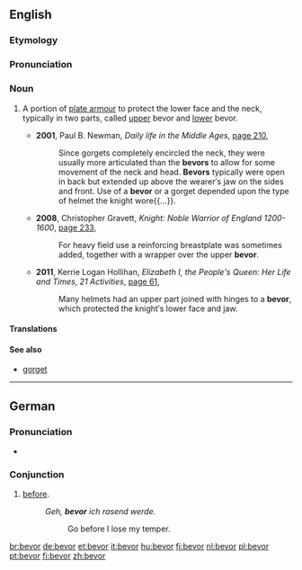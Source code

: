 ==English==
{{wikipedia}}
===Etymology===
{{rfe|lang=en}}

===Pronunciation===
{{rfp|lang=en}}

===Noun===
{{en-noun}}

# {{historical}} A portion of [[plate armour]] to protect the lower face and the neck, typically in two parts, called [[upper]] bevor and [[lower]] bevor.
#* '''2001''', Paul B. Newman, ''Daily life in the Middle Ages'', [http://books.google.com.au/books?id=1-mss7-OStgC&pg=PA210&dq=%22bevors%22+-intitle:%22%22+-inauthor:%22%22&hl=en&sa=X&ei=QMF2T7HBCOHJmQXYprjpDw&redir_esc=y#v=onepage&q=%22bevors%22%20-intitle%3A%22%22%20-inauthor%3A%22%22&f=false page 210],
#*: Since gorgets completely encircled the neck, they were usually more articulated than the '''bevors''' to allow for some movement of the neck and head. '''Bevors''' typically were open in back but extended up above the wearer′s jaw on the sides and front. Use of a '''bevor''' or a gorget depended upon the type of helmet the knight wore{{...}}.
#* '''2008''', Christopher Gravett, ''Knight: Noble Warrior of England 1200-1600'', [http://books.google.com.au/books?id=igao_V9rBHwC&pg=PA233&dq=%22bevor%22|%22bevors%22+-intitle:%22%22+-inauthor:%22%22&hl=en&sa=X&ei=srl2T8DaF-6WiQfcvsSABQ&redir_esc=y#v=onepage&q=%22bevor%22|%22bevors%22%20-intitle%3A%22%22%20-inauthor%3A%22%22&f=false page 233],
#*: For heavy field use a reinforcing breastplate was sometimes added, together with a wrapper over the upper '''bevor'''.
#* '''2011''', Kerrie Logan Hollihan, ''Elizabeth I, the People's Queen: Her Life and Times, 21 Activities'', [http://books.google.com.au/books?id=0yJgYVQQU88C&pg=PA61&dq=%22bevor%22|%22bevors%22+-intitle:%22%22+-inauthor:%22%22&hl=en&sa=X&ei=K792T-udEKOhiAeyvYjjBA&redir_esc=y#v=onepage&q=%22bevor%22|%22bevors%22%20-intitle%3A%22%22%20-inauthor%3A%22%22&f=false page 61],
#*: Many helmets had an upper part joined with hinges to a '''bevor''', which protected the knight′s lower face and jaw.

====Translations====
{{trans-top|plate armour protecting the lower face and neck}}
{{trans-mid}}
{{trans-bottom}}

====See also====
* [[gorget]] {{qualifier|protects the neck}}
----
==German==

===Pronunciation===
* {{IPA|/bəˈfɔɐ/|lang=de}}

===Conjunction===
{{head|de|conjunction}}

# [[before]].
#: ''Geh, '''bevor''' ich rasend werde.''
#:: Go before I lose my temper.

{{tbot entry|German|before|2008|January|de}}

[[br:bevor]]
[[de:bevor]]
[[et:bevor]]
[[it:bevor]]
[[hu:bevor]]
[[fj:bevor]]
[[nl:bevor]]
[[pl:bevor]]
[[pt:bevor]]
[[fi:bevor]]
[[zh:bevor]]